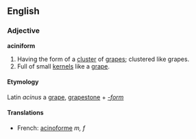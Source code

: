 ==English==
===Adjective===
'''aciniform'''

# Having the form of a [[cluster]] of [[grapes]]; clustered like grapes.
# Full of small [[kernels]] like a [[grape]].

====Etymology====
Latin ''acinus'' a [[grape]], [[grapestone]] + ''[[-form]]''

====Translations====
*French: [[acinoforme]] ''m, f''